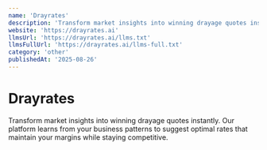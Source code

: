 ```yaml
---
name: 'Drayrates'
description: 'Transform market insights into winning drayage quotes instantly. Our platform learns from your business patterns to suggest optimal rates that maintain your margins while staying competitive.'
website: 'https://drayrates.ai'
llmsUrl: 'https://drayrates.ai/llms.txt'
llmsFullUrl: 'https://drayrates.ai/llms-full.txt'
category: 'other'
publishedAt: '2025-08-26'
---
```


# Drayrates

Transform market insights into winning drayage quotes instantly. Our platform learns from your business patterns to suggest optimal rates that maintain your margins while staying competitive.
